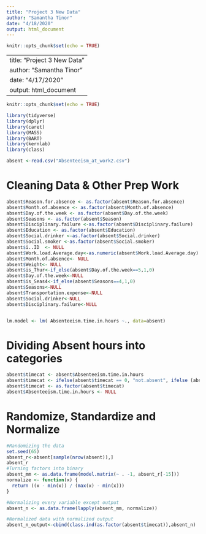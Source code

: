 ```yaml
---
title: "Project 3 New Data"
author: "Samantha Tinor"
date: "4/18/2020"
output: html_document
---
```


```r
knitr::opts_chunk$set(echo = TRUE)
```

---
title: "Project 3 New Data"
author: "Samantha Tinor"
date: "4/17/2020"
output: html_document
---

```r
knitr::opts_chunk$set(echo = TRUE)
```


```r
library(tidyverse)
library(dplyr)
library(caret)
library(MASS)
library(BART)
library(kernlab)
library(class)

absent <-read.csv("Absenteeism_at_work2.csv")
```

# Cleaning Data & Other Prep Work
```r
absent$Reason.for.absence <- as.factor(absent$Reason.for.absence)
absent$Month.of.absence <- as.factor(absent$Month.of.absence)
absent$Day.of.the.week <- as.factor(absent$Day.of.the.week)
absent$Seasons <- as.factor(absent$Season)
absent$Disciplinary.failure <-as.factor(absent$Disciplinary.failure)
absent$Education <- as.factor(absent$Education)
absent$Social.drinker <-as.factor(absent$Social.drinker)
absent$Social.smoker <-as.factor(absent$Social.smoker)
absent$ï..ID  <- NULL
absent$Work.load.Average.day<-as.numeric(absent$Work.load.Average.day)
absent$Month.of.absence<- NULL
absent$Weight<- NULL
absent$is_Thur<-if_else(absent$Day.of.the.week==5,1,0)
absent$Day.of.the.week<-NULL
absent$is_Seas4<-if_else(absent$Seasons==4,1,0)
absent$Seasons<-NULL
absent$Transportation.expense<-NULL
absent$Social.drinker<-NULL
absent$Disciplinary.failure<-NULL


lm.model <- lm( Absenteeism.time.in.hours ~., data=absent)
```

# Dividing Absent hours into categories
```r
absent$timecat <- absent$Absenteeism.time.in.hours
absent$timecat <- ifelse(absent$timecat == 0, "not.absent", ifelse (absent$timecat<56, "less.than.week","more.than.week"))
absent$timecat <- as.factor(absent$timecat)
absent$Absenteeism.time.in.hours <- NULL
```

# Randomize, Standardize and Normalize
```r
#Randomizing the data
set.seed(65)
absent_r<-absent[sample(nrow(absent)),]
absent_r
#Turning factors into binary
absent_mm <- as.data.frame(model.matrix(~ . -1, absent_r[-15])) 
normalize <- function(x) {
  return ((x - min(x)) / (max(x) - min(x)))
}

#Normalizing every variable except output
absent_n <- as.data.frame(lapply(absent_mm, normalize))

#Normalized data with normalized output
absent_n_output<-cbind(class.ind(as.factor(absent$timecat)),absent_n)

```



